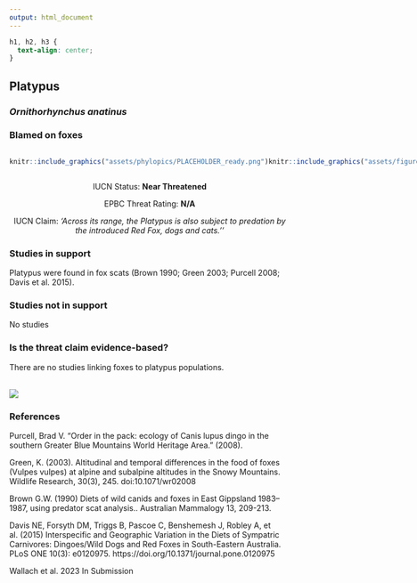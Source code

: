 ```yaml
---
output: html_document
---
```

```css
h1, h2, h3 {
  text-align: center;
}
```

## **Platypus**
### *Ornithorhynchus anatinus*
### Blamed on foxes

:::: {style="display: flex;"}

::: {}
  ```r
  knitr::include_graphics("assets/phylopics/PLACEHOLDER_ready.png")
  ```
:::

::: {}

:::

::: {}
  ```r
  knitr::include_graphics("assets/figures/Map_Fox_Ornithorhynchus anatinus.png")
  ```
:::

::::
<center>
IUCN Status: **Near Threatened**

EPBC Threat Rating: **N/A**

IUCN Claim: *'Across its range, the Platypus is also subject to predation by the introduced Red Fox, dogs and cats.''*

</center>

### Studies in support

Platypus were found in fox scats (Brown 1990; Green 2003; Purcell 2008; Davis et al. 2015).

### Studies not in support

No studies

### Is the threat claim evidence-based?

There are no studies linking foxes to platypus populations.
<br>
<br>

![](assets/figures/Main_Evidence_Fox_Ornithorhynchus anatinus.png)

### References

Purcell, Brad V. "Order in the pack: ecology of Canis lupus dingo in the southern Greater Blue Mountains World Heritage Area." (2008).

Green, K. (2003). Altitudinal and temporal differences in the food of foxes (Vulpes vulpes) at alpine and subalpine altitudes in the Snowy Mountains. Wildlife Research, 30(3), 245. doi:10.1071/wr02008 

Brown G.W. (1990) Diets of wild canids and foxes in East Gippsland 1983–1987, using predator scat analysis.. Australian Mammalogy 13, 209-213.

Davis NE, Forsyth DM, Triggs B, Pascoe C, Benshemesh J, Robley A, et al. (2015) Interspecific and Geographic Variation in the Diets of Sympatric Carnivores: Dingoes/Wild Dogs and Red Foxes in South-Eastern Australia. PLoS ONE 10(3): e0120975. https://doi.org/10.1371/journal.pone.0120975

Wallach et al. 2023 In Submission


